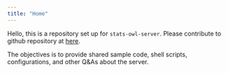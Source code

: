 ```yaml
---
title: "Home"
---
```


Hello, this is a repository set up for `stats-owl-server`. Please contribute to github repository at [here](https://github.com/dipterix/). 

The objectives is to provide shared sample code, shell scripts, configurations, and other Q&As about the server.


